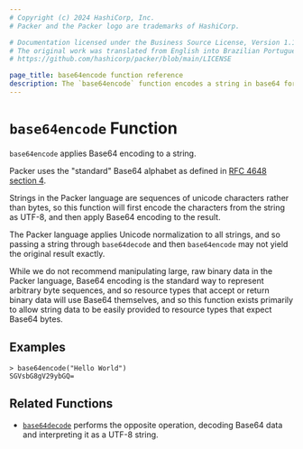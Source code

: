 ```yaml
---
# Copyright (c) 2024 HashiCorp, Inc.
# Packer and the Packer logo are trademarks of HashiCorp.

# Documentation licensed under the Business Source License, Version 1.1.
# The original work was translated from English into Brazilian Portuguese.
# https://github.com/hashicorp/packer/blob/main/LICENSE

page_title: base64encode function reference
description: The `base64encode` function encodes a string in base64 format.
---
```


# `base64encode` Function

`base64encode` applies Base64 encoding to a string.

Packer uses the "standard" Base64 alphabet as defined in
[RFC 4648 section 4](https://tools.ietf.org/html/rfc4648#section-4).

Strings in the Packer language are sequences of unicode characters rather
than bytes, so this function will first encode the characters from the string
as UTF-8, and then apply Base64 encoding to the result.

The Packer language applies Unicode normalization to all strings, and so
passing a string through `base64decode` and then `base64encode` may not yield
the original result exactly.

While we do not recommend manipulating large, raw binary data in the Packer
language, Base64 encoding is the standard way to represent arbitrary byte
sequences, and so resource types that accept or return binary data will use
Base64 themselves, and so this function exists primarily to allow string
data to be easily provided to resource types that expect Base64 bytes.

## Examples

```shell-session
> base64encode("Hello World")
SGVsbG8gV29ybGQ=
```

## Related Functions

- [`base64decode`](/packer/docs/templates/hcl_templates/functions/encoding/base64decode) performs the opposite operation,
  decoding Base64 data and interpreting it as a UTF-8 string.
